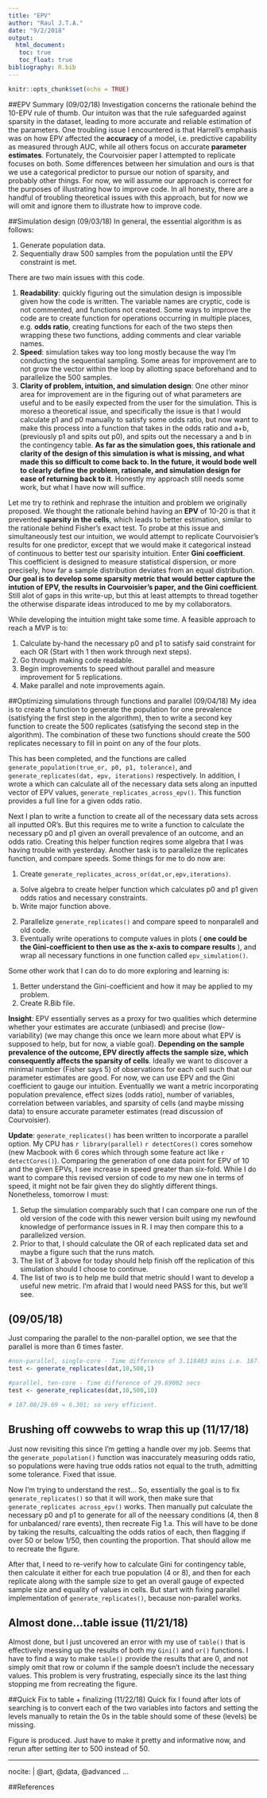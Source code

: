 ```yaml
---
title: "EPV"
author: "Raul J.T.A."
date: "9/2/2018"
output: 
  html_document:
   toc: true
   toc_float: true
bibliography: R.bib
---
```


```r
knitr::opts_chunk$set(echo = TRUE)
```

##EPV Summary (09/02/18)
Investigation concerns the rationale behind the 10-EPV rule of thumb. Our intuiton was that the rule safeguarded against sparsity in the dataset, leading to more accurate and reliable estimation of the parameters. One troubling issue I encountered is that Harrell's emphasis was on how EPV affected the __accuracy__ of a model, i.e. predictive capability as measured through AUC, while all others focus on accurate __parameter estimates__. Fortunately, the Courvoisier paper I attempted to replicate focuses on both. Some differences between her simulation and ours is that we use a categorical predictor to pursue our notion of sparsity, and probably other things. For now, we will assume our approach is correct for the purposes of illustrating how to improve code. In all honesty, there are a handful of troubling theoretical issues with this approach, but for now we will omit and ignore them to illustrate how to improve code.

##Simulation design (09/03/18)
In general, the essential algorithm is as follows:

1. Generate population data.  
2. Sequentially draw 500 samples from the population until the EPV constraint is met.  

There are two main issues with this code.

1. __Readability__: quickly figuring out the simulation design is impossible given how the code is written. The variable names are cryptic, code is not commented, and functions not created. Some ways to improve the code are to create function for operations occurring in multiple places, e.g. __odds ratio__, creating functions for each of the two steps then wrapping these two functions, adding comments and clear variable names.  
2. __Speed__: simulation takes way too long mostly because the way I'm conducting the sequential sampling. Some areas for improvement are to not grow the vector within the loop by allotting space beforehand and to parallelize the 500 samples.  
3. __Clarity of problem, intuition, and simulation design__: One other minor area for improvement are in the figuring out of what parameters are useful and to be easily expected from the user for the simulation. This is moreso a theoretical issue, and specifically the issue is that I would calculate p1 and p0 manually to satisfy some odds ratio, but now want to make this process into a function that takes in the odds ratio and a+b, (previously p1 and spits out p0), and spits out the necessary a and b in the contingency table. __As far as the simulation goes, this rationale and clarity of the design of this simulation is what is missing, and what made this so difficult to come back to. In the future, it would bode well to clearly define the problem, rationale, and simulation design for ease of returning back to it__. Honestly my approach still needs some work, but what I have now will suffice.

Let me try to rethink and rephrase the intuition and problem we originally proposed. We thought the rationale behind having an __EPV__ of 10-20 is that it prevented __sparsity in the cells__, which leads to better estimation, similar to the rationale behind Fisher's exact test. To probe at this issue and simultaneously test our intuition, we would attempt to replicate Courvoisier's results for one predictor, except that we would make it categorical instead of continuous to better test our sparisity intuition. Enter __Gini coefficient__. This coefficient is designed to measure statistical dispersion, or more precisely, how far a sample distribution deviates from an equal distribution. __Our goal is to develop some sparsity metric that would better capture the intution of EPV, the results in Courvoisier's paper, and the Gini coefficient__. Still alot of gaps in this write-up, but this at least attempts to thread together the otherwise disparate ideas introduced to me by my collaborators.

While developing the intuition might take some time. A feasible approach to reach a MVP is to: 

1. Calculate by-hand the necessary p0 and p1 to satisfy said constraint for each OR (Start with 1 then work through next steps).
2. Go through making code readable.  
3. Begin improvements to speed without parallel and measure improvement for 5 replications.
4. Make parallel and note improvements again.

##Optimizing simulations through functions and parallel (09/04/18)
My idea is to create a function to generate the population for one prevalence (satisfying the first step in the algorithm), then to write a second key function to create the 500 replicates (satisfying the second step in the algorithm). The combination of these two functions should create the 500 replicates necessary to fill in point on any of the four plots.

This has been completed, and the functions are called `generate_population(true_or, p0, p1, tolerance)`, and `generate_replicates(dat, epv, iterations)` respectively. In addition, I wrote a which can calculate all of the necessary data sets along an inputted vector of EPV values, `generate_replicates_across_epv()`. This function provides a full line for a given odds ratio. 

Next I plan to write a function to create all of the necessary data sets across all inputted OR's. But this requires me to write a function to calculate the necessary p0 and p1 given an overall prevalence of an outcome, and an odds ratio. Creating this helper function reqires some algebra that I was having trouble with yesterday. Another task is to parallelize the replicates function, and compare speeds. Some things for me to do now are:

1. Create `generate_replicates_across_or(dat,or,epv,iterations)`.
a. Solve algebra to create helper function which calculates p0 and p1 given odds ratios and necessary constraints.
b. Write major function above.
2. Parallelize `generate_replicates()` and compare speed to nonparalell and old code.
3. Eventually write operations to compute values in plots ( __one could be the Gini-coefficient to then use as the x-axis to compare results__ ), and wrap all necessary functions in one function called `epv_simulation()`. 

Some other work that I can do to do more exploring and learning is:

1. Better understand the Gini-coefficient and how it may be applied to my problem.
2. Create R.Bib file.

__Insight__: EPV essentially serves as a proxy for two qualities which determine whether your estimates are accurate (unbiased) and precise (low-variability) (we may change this once we learn more about what EPV is supposed to help, but for now, a viable goal). __Depending on the sample prevalence of the outcome, EPV directly affects the sample size, which consequently affects the sparsity of cells__. Ideally we want to discover a minimal number (Fisher says 5) of observations for each cell such that our parameter estimates are good. For now, we can use EPV and the Gini coefficient to gauge our intuition. Eventuallly we want a metric incorporating population prevalence, effect sizes (odds ratio), number of variables, correlation between variables, and sparsity of cells (and maybe missing data) to ensure accurate parameter estimates (read discussion of Courvoisier). 

__Update__: `generate_replicates()` has been written to incorporate a parallel option. My CPU has `r library(parallel)` `r detectCores()` cores somehow (new Macbook with 6 cores which through some feature act like `r detectCores()`). Comparing the generation of one data point for EPV of 10 and the given EPVs, I see increase in speed greater than six-fold. While I do want to compare this revised version of code to my new one in terms of speed, it might not be fair given they do slightly different things. Nonetheless, tomorrow I must:

1. Setup the simulation comparably such that I can compare one run of the old version of the code with this newer version built using my newfound knowledge of performance issues in R. I may then compare this to a parallelized version.
2. Prior to that, I should calculate the OR of each replicated data set and maybe a figure such that the runs match.
3. The list of 3 above for today should help finish off the replication of this simulation should I choose to continue.
4. The list of two is to help me build that metric should I want to develop a useful new metric. I'm afraid that I would need PASS for this, but we'll see.

## (09/05/18)

Just comparing the parallel to the non-parallel option, we see that the parallel is more than 6 times faster.

```r
#non-parallel, single-core - Time difference of 3.118403 mins i.e. 187.08 secs
test <- generate_replicates(dat,10,500,1)

#parallel, ten-core - Time difference of 29.69002 secs
test <- generate_replicates(dat,10,500,10)

# 187.08/29.69 = 6.301; so very efficient.
```

## Brushing off cowwebs to wrap this up (11/17/18)
Just now revisiting this since I'm getting a handle over my job. Seems that the `generate_population()` function was inaccurately measuring odds ratio, so populations were having true odds ratios not equal to the truth, admitting some tolerance. Fixed that issue.

Now I'm trying to understand the rest... So, essentially the goal is to fix `generate_replicates()` so that it will work, then make sure that `generate_replicates across_epv()` works. Then manually put calculate the necessary p0 and p1 to generate for all of the neessary conditions (4, then 8 for unbalanced/ rare events), then recreate Fig 1.a. This will have to be done by taking the results, calcualting the odds ratios of each, then flagging if over 50 or below 1/50, then counting the proportion. That should allow me to recreate the figure.

After that, I need to re-verify how to calculate Gini for contingency table, then calculate it either for each true population (4 or 8), and then for each replicate along with the sample size to get an overall gauge of expected sample size and equality of values in cells. But start with fixing parallel implementation of `generate_replicates()`, because non-parallel works.

## Almost done...table issue (11/21/18)

Almost done, but I just uncovered an error with my use of `table()` that is effectively messing up the results of both my `Gini()` and `or()` functions. I have to find a way to make `table()` provide the results that are 0, and not simply omit that row or column if the sample doesn't include the necessary values. This problem is very frustrating, especially since its the last thing stopping me from recreating the figure.

##Quick Fix to table + finalizing (11/22/18)
Quick fix I found after lots of searching is to convert each of the two variables into factors and setting the levels manually to retain the 0s in the table should some of these (levels) be missing.

Figure is produced. Just have to make it pretty and informative now, and rerun after setting iter to 500 instead of 50.

---
nocite: | 
  @art, @data, @advanced
...

##References


